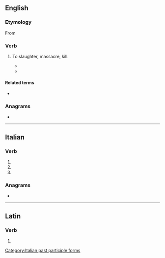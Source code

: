 ==English==

===Etymology===
From {{bor|en|la|trucido| trucīdāre}}

===Verb===
{{en-verb}}

# {{lb|en|obsolete|rare}} To slaughter, massacre, kill.
#* {{quote-book|en|year=1815|passage=even Marat and Robespierre considered themselves as denouncing, and '''trucidating''' only the enemies of the republic.|title=Modern Chivalry: Containing the Adventures of a Captain and Teague O'Regan|author={{w|Hugh Henry Brackenridge}}|url=https://books.google.com.au/books?id=wiMwAAAAYAAJ&pg=PA184&dq=trucidating+-trucidate&hl=en&sa=X&ved=0ahUKEwjdtrG0xtvUAhUKWbwKHRPuCx0Q6AEIODAE#v=onepage&q=trucidating%20-trucidate&f=false}}
#* {{quote-book|en|year=1938|title=The Last Trump|page=15|author={{w|James Bridie}}|passage=<span style="font-variant:small-caps">Butt.</span> You sit at the table and shovel down course after course of condimented, '''trucidated''' trash; and there's your poor tortured stomach, on bended knee at the foot of your œsophagus, lifting up its hands to Heaven and crying, “My God, what next?”}}

====Related terms====
* {{l|en|trucidation}}

===Anagrams===
* {{anagrams|en|a=acdeirttu|dictature|urticated}}

----

==Italian==

===Verb===
{{head|it|verb form}}

# {{inflection of|it|trucidare||2|p|pres|indc}}
# {{inflection of|it|trucidare||2|p|impr}}
# {{feminine plural of|it|trucidato}}

===Anagrams===
* {{anagrams|it|a=acdeirttu|decurtati}}

[[Category:Italian past participle forms]]

----

==Latin==

===Verb===
{{la-verb-form|trucīdāte}}

# {{inflection of|la|trucīdō||2|p|pres|actv|impr}}